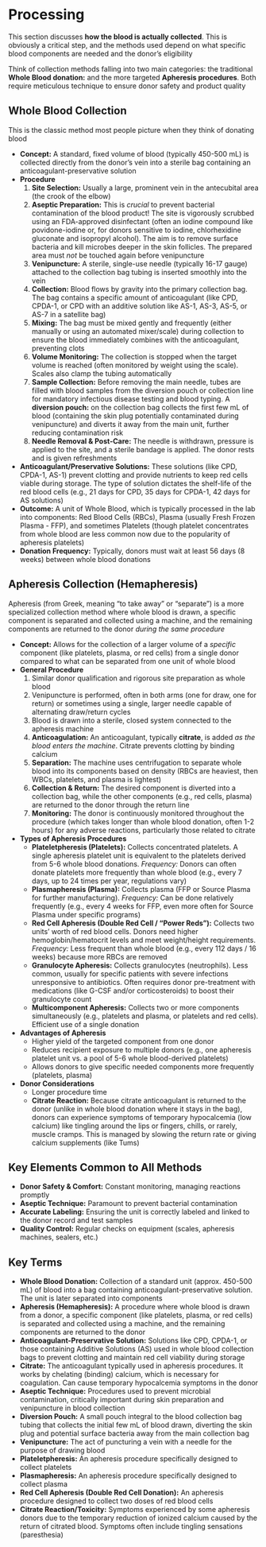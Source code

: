 # Processing {-}

This section discusses **how the blood is actually collected**. This is obviously a critical step, and the methods used depend on what specific blood components are needed and the donor's eligibility

Think of collection methods falling into two main categories: the traditional **Whole Blood donation:** and the more targeted **Apheresis procedures**. Both require meticulous technique to ensure donor safety and product quality

## Whole Blood Collection {-}

This is the classic method most people picture when they think of donating blood

*   **Concept:** A standard, fixed volume of blood (typically 450-500 mL) is collected directly from the donor's vein into a sterile bag containing an anticoagulant-preservative solution
*   **Procedure**
    1.  **Site Selection:** Usually a large, prominent vein in the antecubital area (the crook of the elbow)
    2.  **Aseptic Preparation:** This is *crucial* to prevent bacterial contamination of the blood product! The site is vigorously scrubbed using an FDA-approved disinfectant (often an iodine compound like povidone-iodine or, for donors sensitive to iodine, chlorhexidine gluconate and isopropyl alcohol). The aim is to remove surface bacteria and kill microbes deeper in the skin follicles. The prepared area must *not* be touched again before venipuncture
    3.  **Venipuncture:** A sterile, single-use needle (typically 16-17 gauge) attached to the collection bag tubing is inserted smoothly into the vein
    4.  **Collection:** Blood flows by gravity into the primary collection bag. The bag contains a specific amount of anticoagulant (like CPD, CPDA-1, or CPD with an additive solution like AS-1, AS-3, AS-5, or AS-7 in a satellite bag)
    5.  **Mixing:** The bag must be mixed gently and frequently (either manually or using an automated mixer/scale) during collection to ensure the blood immediately combines with the anticoagulant, preventing clots
    6.  **Volume Monitoring:** The collection is stopped when the target volume is reached (often monitored by weight using the scale). Scales also clamp the tubing automatically
    7.  **Sample Collection:** Before removing the main needle, tubes are filled with blood samples from the diversion pouch or collection line for mandatory infectious disease testing and blood typing. A **diversion pouch:** on the collection bag collects the first few mL of blood (containing the skin plug potentially contaminated during venipuncture) and diverts it away from the main unit, further reducing contamination risk
    8.  **Needle Removal & Post-Care:** The needle is withdrawn, pressure is applied to the site, and a sterile bandage is applied. The donor rests and is given refreshments
*   **Anticoagulant/Preservative Solutions:** These solutions (like CPD, CPDA-1, AS-1) prevent clotting and provide nutrients to keep red cells viable during storage. The type of solution dictates the shelf-life of the red blood cells (e.g., 21 days for CPD, 35 days for CPDA-1, 42 days for AS solutions)
*   **Outcome:** A unit of Whole Blood, which is typically processed in the lab into components: Red Blood Cells (RBCs), Plasma (usually Fresh Frozen Plasma - FFP), and sometimes Platelets (though platelet concentrates from whole blood are less common now due to the popularity of apheresis platelets)
*   **Donation Frequency:** Typically, donors must wait at least 56 days (8 weeks) between whole blood donations

## Apheresis Collection (Hemapheresis) {-}

Apheresis (from Greek, meaning "to take away" or "separate") is a more specialized collection method where whole blood is drawn, a specific component is separated and collected using a machine, and the remaining components are returned to the donor *during the same procedure*

*   **Concept:** Allows for the collection of a larger volume of a *specific* component (like platelets, plasma, or red cells) from a single donor compared to what can be separated from one unit of whole blood
*   **General Procedure**
    1.  Similar donor qualification and rigorous site preparation as whole blood
    2.  Venipuncture is performed, often in both arms (one for draw, one for return) or sometimes using a single, larger needle capable of alternating draw/return cycles
    3.  Blood is drawn into a sterile, closed system connected to the apheresis machine
    4.  **Anticoagulation:** An anticoagulant, typically **citrate**, is added *as the blood enters the machine*. Citrate prevents clotting by binding calcium
    5.  **Separation:** The machine uses centrifugation to separate whole blood into its components based on density (RBCs are heaviest, then WBCs, platelets, and plasma is lightest)
    6.  **Collection & Return:** The desired component is diverted into a collection bag, while the other components (e.g., red cells, plasma) are returned to the donor through the return line
    7.  **Monitoring:** The donor is continuously monitored throughout the procedure (which takes longer than whole blood donation, often 1-2 hours) for any adverse reactions, particularly those related to citrate
*   **Types of Apheresis Procedures**
    *   **Plateletpheresis (Platelets):** Collects concentrated platelets. A single apheresis platelet unit is equivalent to the platelets derived from 5-6 whole blood donations. *Frequency:* Donors can often donate platelets more frequently than whole blood (e.g., every 7 days, up to 24 times per year, regulations vary)
    *   **Plasmapheresis (Plasma):** Collects plasma (FFP or Source Plasma for further manufacturing). *Frequency:* Can be done relatively frequently (e.g., every 4 weeks for FFP, even more often for Source Plasma under specific programs)
    *   **Red Cell Apheresis (Double Red Cell / "Power Reds"):** Collects two units' worth of red blood cells. Donors need higher hemoglobin/hematocrit levels and meet weight/height requirements. *Frequency:* Less frequent than whole blood (e.g., every 112 days / 16 weeks) because more RBCs are removed
    *   **Granulocyte Apheresis:** Collects granulocytes (neutrophils). Less common, usually for specific patients with severe infections unresponsive to antibiotics. Often requires donor pre-treatment with medications (like G-CSF and/or corticosteroids) to boost their granulocyte count
    *   **Multicomponent Apheresis:** Collects two or more components simultaneously (e.g., platelets and plasma, or platelets and red cells). Efficient use of a single donation
*   **Advantages of Apheresis**
    *   Higher yield of the targeted component from one donor
    *   Reduces recipient exposure to multiple donors (e.g., one apheresis platelet unit vs. a pool of 5-6 whole blood-derived platelets)
    *   Allows donors to give specific needed components more frequently (platelets, plasma)
*   **Donor Considerations**
    *   Longer procedure time
    *   **Citrate Reaction:** Because citrate anticoagulant is returned to the donor (unlike in whole blood donation where it stays in the bag), donors can experience symptoms of temporary hypocalcemia (low calcium) like tingling around the lips or fingers, chills, or rarely, muscle cramps. This is managed by slowing the return rate or giving calcium supplements (like Tums)

## Key Elements Common to All Methods {-}

*   **Donor Safety & Comfort:** Constant monitoring, managing reactions promptly
*   **Aseptic Technique:** Paramount to prevent bacterial contamination
*   **Accurate Labeling:** Ensuring the unit is correctly labeled and linked to the donor record and test samples
*   **Quality Control:** Regular checks on equipment (scales, apheresis machines, sealers, etc.)

## Key Terms {-}

*   **Whole Blood Donation:** Collection of a standard unit (approx. 450-500 mL) of blood into a bag containing anticoagulant-preservative solution. The unit is later separated into components
*   **Apheresis (Hemapheresis):** A procedure where whole blood is drawn from a donor, a specific component (like platelets, plasma, or red cells) is separated and collected using a machine, and the remaining components are returned to the donor
*   **Anticoagulant-Preservative Solution:** Solutions like CPD, CPDA-1, or those containing Additive Solutions (AS) used in whole blood collection bags to prevent clotting and maintain red cell viability during storage
*   **Citrate:** The anticoagulant typically used in apheresis procedures. It works by chelating (binding) calcium, which is necessary for coagulation. Can cause temporary hypocalcemia symptoms in the donor
*   **Aseptic Technique:** Procedures used to prevent microbial contamination, critically important during skin preparation and venipuncture in blood collection
*   **Diversion Pouch:** A small pouch integral to the blood collection bag tubing that collects the initial few mL of blood drawn, diverting the skin plug and potential surface bacteria away from the main collection bag
*   **Venipuncture:** The act of puncturing a vein with a needle for the purpose of drawing blood
*   **Plateletpheresis:** An apheresis procedure specifically designed to collect platelets
*   **Plasmapheresis:** An apheresis procedure specifically designed to collect plasma
*   **Red Cell Apheresis (Double Red Cell Donation):** An apheresis procedure designed to collect two doses of red blood cells
*   **Citrate Reaction/Toxicity:** Symptoms experienced by some apheresis donors due to the temporary reduction of ionized calcium caused by the return of citrated blood. Symptoms often include tingling sensations (paresthesia)
